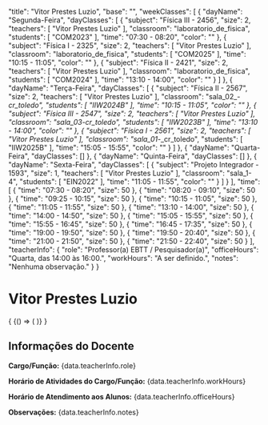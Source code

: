 
  "title": "Vitor Prestes Luzio",
  "base": "",
  "weekClasses": [
    {
      "dayName": "Segunda-Feira",
      "dayClasses": [
        {
          "subject": "Física III - 2456",
          "size": 2,
          "teachers": [
            "Vitor Prestes Luzio"
          ],
          "classroom": "laboratorio_de_fisica",
          "students": [
            "COM2023"
          ],
          "time": "07:30 - 08:20",
          "color": ""
        },
        {
          "subject": "Física I - 2325",
          "size": 2,
          "teachers": [
            "Vitor Prestes Luzio"
          ],
          "classroom": "laboratorio_de_fisica",
          "students": [
            "COM2025"
          ],
          "time": "10:15 - 11:05",
          "color": ""
        },
        {
          "subject": "Física II - 2421",
          "size": 2,
          "teachers": [
            "Vitor Prestes Luzio"
          ],
          "classroom": "laboratorio_de_fisica",
          "students": [
            "COM2024"
          ],
          "time": "13:10 - 14:00",
          "color": ""
        }
      ]
    },
    {
      "dayName": "Terça-Feira",
      "dayClasses": [
        {
          "subject": "Física II - 2567",
          "size": 2,
          "teachers": [
            "Vitor Prestes Luzio"
          ],
          "classroom": "sala_02_-_cr_toledo",
          "students": [
            "IIW2024B"
          ],
          "time": "10:15 - 11:05",
          "color": ""
        },
        {
          "subject": "Física III - 2547",
          "size": 2,
          "teachers": [
            "Vitor Prestes Luzio"
          ],
          "classroom": "sala_03_-_cr_toledo",
          "students": [
            "IIW2023B"
          ],
          "time": "13:10 - 14:00",
          "color": ""
        },
        {
          "subject": "Física I - 2561",
          "size": 2,
          "teachers": [
            "Vitor Prestes Luzio"
          ],
          "classroom": "sala_01_-_cr_toledo",
          "students": [
            "IIW2025B"
          ],
          "time": "15:05 - 15:55",
          "color": ""
        }
      ]
    },
    {
      "dayName": "Quarta-Feira",
      "dayClasses": []
    },
    {
      "dayName": "Quinta-Feira",
      "dayClasses": []
    },
    {
      "dayName": "Sexta-Feira",
      "dayClasses": [
        {
          "subject": "Projeto Integrador - 1593",
          "size": 1,
          "teachers": [
            "Vitor Prestes Luzio"
          ],
          "classroom": "sala_1-4",
          "students": [
            "EIN2022"
          ],
          "time": "11:05 - 11:55",
          "color": ""
        }
      ]
    }
  ],
  "time": [
    {
      "time": "07:30 - 08:20",
      "size": 50
    },
    {
      "time": "08:20 - 09:10",
      "size": 50
    },
    {
      "time": "09:25 - 10:15",
      "size": 50
    },
    {
      "time": "10:15 - 11:05",
      "size": 50
    },
    {
      "time": "11:05 - 11:55",
      "size": 50
    },
    {
      "time": "13:10 - 14:00",
      "size": 50
    },
    {
      "time": "14:00 - 14:50",
      "size": 50
    },
    {
      "time": "15:05 - 15:55",
      "size": 50
    },
    {
      "time": "15:55 - 16:45",
      "size": 50
    },
    {
      "time": "16:45 - 17:35",
      "size": 50
    },
    {
      "time": "19:00 - 19:50",
      "size": 50
    },
    {
      "time": "19:50 - 20:40",
      "size": 50
    },
    {
      "time": "21:00 - 21:50",
      "size": 50
    },
    {
      "time": "21:50 - 22:40",
      "size": 50
    }
  ],
  "teacherInfo": {
    "role": "Professor(a) EBTT / Pesquisador(a)",
    "officeHours": "Quarta, das 14:00 às 16:00.",
    "workHours": "A ser definido.",
    "notes": "Nenhuma observação."
  }
}

# Vitor Prestes Luzio

<div>
  {
    <BrowserOnly>
      {() => (
        <Grid
          title={data.title}
          weekClasses={data.weekClasses}
          time={data.time}
        />
      )}
    </BrowserOnly>
  }
</div>

<div style={{
  border: '1px solid #ddd',
  borderRadius: '8px',
  padding: '16px',
  marginTop: '24px',
  backgroundColor: '#f9f9f9'
}}>
  <h2 style={{
    borderBottom: '2px solid #ccc',
    paddingBottom: '8px',
    marginBottom: '16px'
  }}>Informações do Docente</h2>
  <p><strong>Cargo/Função:</strong> {data.teacherInfo.role}</p>
  <p><strong>Horário de Atividades do Cargo/Função:</strong> {data.teacherInfo.workHours}</p>
  <p><strong>Horário de Atendimento aos Alunos:</strong> {data.teacherInfo.officeHours}</p>
  <p><strong>Observações:</strong> {data.teacherInfo.notes}</p>
</div>
